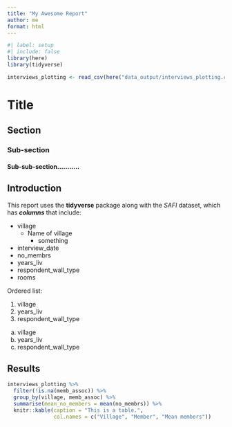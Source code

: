 ```yaml
---
title: "My Awesome Report"
author: me
format: html
---
```


```r
#| label: setup
#| include: false
library(here)
library(tidyverse)

interviews_plotting <- read_csv(here("data_output/interviews_plotting.csv"))
```


# Title
## Section
### Sub-section
#### Sub-sub-section...........

## Introduction

This report uses the **tidyverse** package along with the *SAFI*
dataset, which has ***columns*** that include:

- village
  + Name of village
    * something
- interview_date
- no_membrs
- years_liv
- respondent_wall_type
- rooms

Ordered list:

1. village
2. years_liv
3. respondent_wall_type

a. village
b. years_liv
c. respondent_wall_type


## Results

```r
interviews_plotting %>% 
  filter(!is.na(memb_assoc)) %>% 
  group_by(village, memb_assoc) %>% 
  summarise(mean_no_members = mean(no_membrs)) %>% 
  knitr::kable(caption = "This is a table.",
               col.names = c("Village", "Member", "Mean members"))
```





